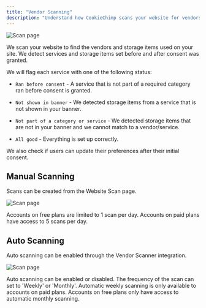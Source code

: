 ```yaml
---
title: "Vendor Scanning"
description: "Understand how CookieChimp scans your website for vendors."
---
```


<img src="/images/scan/scan.png" alt="Scan page" />

We scan your website to find the vendors and storage items used on your site.
We detect services and storage items set before and after consent was granted.

We will flag each service with one of the following status:

- `Ran before consent` - A service that is not part of a required category ran before consent is granted.

- `Not shown in banner` - We detected storage items from a service that is not shown in your banner.

- `Not part of a category or service` - We detected storage items that are not in your banner and we cannot match to a vendor/service.

- `All good` - Everything is set up correctly.

We also check if users can update their preferences after their initial consent.

## Manual Scanning

Scans can be created from the Website Scan page.

<img src="/images/scan/scans.png" alt="Scan page" />

Accounts on free plans are limited to 1 scan per day.
Accounts on paid plans have access to 5 scans per day.

## Auto Scanning

Auto scanning can be enabled through the Vendor Scanner integration.

<img src="/images/scan/vendor-scanner.png" alt="Scan page" />

Auto scanning can be enabled or disabled. The frequency of the scan can set to 'Weekly' or 'Monthly'.
Automatic weekly scanning is only available to accounts on paid plans.
Accounts on free plans only have access to automatic monthly scanning.
